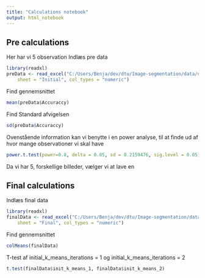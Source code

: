 ```yaml
---
title: "Calculations notebook"
output: html_notebook
---
```


## Pre calculations

Her har vi 5 observation
Indlæs pre data
```r
library(readxl)
preData <- read_excel("C:/Users/Benja/dev/dtu/Image-segmentation/data/data.xlsx", 
    sheet = "Initial", col_types = "numeric")
```



Find gennemsnittet
```r
mean(preData$Accuraccy)
```

Find Standard afvigelsen
```r
sd(preData$Accuraccy)
```
Ovenstående information kan vi benytte i en power analyse, til at finde ud af hvor mange observationer vi skal have
```r
power.t.test(power=0.8, delta = 0.05, sd = 0.2159476, sig.level = 0.05)
```
Da vi har 5, forskellige billeder, vælger vi at lave en 

## Final calculations

Indlæs final data
```r
library(readxl)
finalData <- read_excel("C:/Users/Benja/dev/dtu/Image-segmentation/data/data.xlsx", 
    sheet = "Final", col_types = "numeric")
```



Find gennemsnittet
```r
colMeans(finalData)
```
T-test af initial_k_means_iterations = 1 og initial_k_means_iterations = 2
```r
t.test(finalData$init_k_means_1, finalData$init_k_means_2)
```

